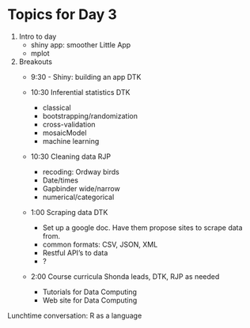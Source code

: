 # Topics for Day 3

1. Intro to day
    - shiny app: smoother Little App
    - mplot

2. Breakouts
    - 9:30 - Shiny: building an app DTK

    - 10:30 Inferential statistics DTK
        - classical
        - bootstrapping/randomization
        - cross-validation
        - mosaicModel
        - machine learning        
    - 10:30 Cleaning data RJP
        - recoding: Ordway birds
        - Date/times
        - Gapbinder wide/narrow
        - numerical/categorical
    - 1:00 Scraping data DTK
        - Set up a google doc. Have them propose sites to scrape data from.
        - common formats: CSV, JSON, XML
        - Restful API's to data
        - ? 
    - 2:00 Course curricula Shonda leads, DTK, RJP as needed 
        - Tutorials for Data Computing
        - Web site for Data Computing
    
    



Lunchtime conversation: R as a language